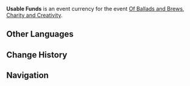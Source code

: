 {{Item Infobox
|id           = 000149
|image        = 
|type         = Event Items
|group        = Event Currencies
|event        = Of Ballads and Brews
|quality      = 3
|description  = A sizable amount of Fairbrew Jelly, representing the base capital used in setting up your shop.<br />Attracting customers and increasing earnings — these two are the key goals of all shopkeepers. As such, you must plan out your spending and increase the attractiveness of your shop.
|source1      = Obtained from [[Of Ballads and Brews/Charity and Creativity|Charity and Creativity]]
}}
'''Usable Funds''' is an event currency for the event [[Of Ballads and Brews]], [[Of Ballads and Brews/Charity and Creativity|Charity and Creativity]].

==Other Languages==
{{Other Languages
|default_hidden = 1
|en      = Usable Funds
|zhs     = 可用资金
|zhs_rm  = Kě-yòng Zījīn
|zht     = 可用資金
|zht_rm  = Kě-yòng Zījīn
|ja      = 使用可能な資金
|ja_rm   = Shiyoukanou-na Shikin
|ko      = 가용 자금
|ko_rm   = Gayong Jageum
|es      = Fondos disponibles
|fr      = Budget disponible
|ru      = Доступные ресурсы
|th      = ทุนใช้จ่าย
|th_rm   = 
|vi      = Vốn Khả Dụng
|de      = Verfügbare Finanzmittel
|id      = Dana
|pt      = Fundos Disponíveis
|tr      = Kullanılabilir Sermaye
|it      = Fondi utilizzabili
}}

==Change History==
{{Change History|3.1}}

==Navigation==
{{Precious Navbox|Currency}}